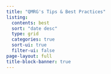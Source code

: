 ```yaml
---
title: "QMRG's Tips & Best Practices"
listing: 
  contents: best
  sort: "date desc"
  type: grid
  categories: true
  sort-ui: true
  filter-ui: false
page-layout: full
title-block-banner: true
---
```




